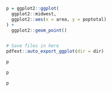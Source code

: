 

```r
p = ggplot2::ggplot(
  ggplot2::midwest,
  ggplot2::aes(x = area, y = poptotal)
) +
  ggplot2::geom_point()


# Save files in here
pdfext::auto_export_ggplot(dir = dir)
```


```r
p
```

```r
p
```

```r
p
```


